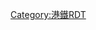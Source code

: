 {{Routemap|collapse=yes|title=昂坪360|title-bg={{港鐵顏色|昂坪360}}|title-color=white
|inline=<includeonly>yes</includeonly>|map=
\\utCONTg~~分~~ ~~ ~~{{routemapRoute|Ricon=U|[[東涌綫]]往[[香港站|香港]]／[[迪士尼綫]]}}
\uhKBHFa!~lHUB\utKBHFe!~lHUB~~25~~[[東涌站 (昂坪360)|'''東涌''']]~~港鐵[[東涌站 (東涌綫)|東涌站]]
WASSERq\uhKRZW\WASSER+r
\uhDST\WASSER~~ ~~ ~~ ~~[[機場島轉向站]]（不可上下車）
WASSERq\uhKRZW\WASSERr
uhDST~~ ~~ ~~ ~~[[彌勒山轉向站]]（不可上下車）
uhSTRe@f
uKBHFe!~lHUB~~0~~[[昂坪站|'''昂坪''']]~~[[昂坪市集]]
|bottom={{navbar|昂坪360 RDT}}
}}<noinclude>

{{rdt intro|[[昂坪360]]}}
[[Category:港鐵RDT]]
</noinclude>